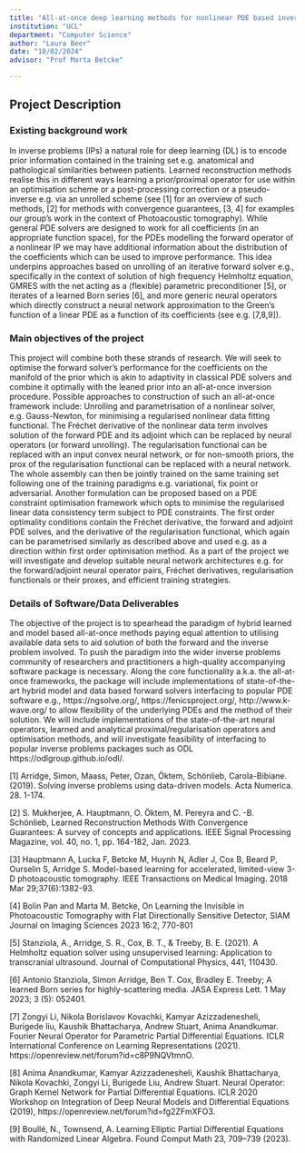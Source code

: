 ```yaml
---
title: "All-at-once deep learning methods for nonlinear PDE based inverse problems"
institution: "UCL"
department: "Computer Science"
author: "Laura Beer"
date: "10/02/2024"
advisor: "Prof Marta Betcke"

---
```

## Project Description

### Existing background work

In inverse problems (IPs) a natural role for deep learning (DL) is to encode prior information contained in the training set e.g. anatomical and pathological similarities between patients. Learned reconstruction methods realise this in different ways learning a prior/proximal operator for use within an optimisation scheme or a post-processing correction or a pseudo-inverse e.g. via an unrolled scheme (see [1] for an overview of such methods, [2] for methods with convergence guarantees, [3, 4] for examples our group’s work in the context of Photoacoustic tomography).
While general PDE solvers are designed to work for all coefficients (in an appropriate function space), for the PDEs modelling the forward operator of a nonlinear IP we may have additional information about the distribution of the coefficients which can be used to improve performance. This idea underpins approaches based on unrolling of an iterative forward solver e.g., specifically in the context of solution of high frequency Helmholtz equation, GMRES with the net acting as a (flexible) parametric preconditioner [5], or iterates of a learned Born series [6], and more generic neural operators which directly construct a neural network approximation to the Green’s function of a linear PDE as a function of its coefficients (see e.g. [7,8,9]).

### Main objectives of the project

This project will combine both these strands of research. We will seek to optimise the forward solver’s performance for the coefficients on the manifold of the prior which is akin to adaptivity in classical PDE solvers and combine it optimally with the leaned prior into an all-at-once inversion procedure. 
Possible approaches to construction of such an all-at-once framework include: 
Unrolling and parametrisation of a nonlinear solver, e.g. Gauss-Newton, for minimising a regularised nonlinear data fitting functional. The Fréchet derivative of the nonlinear data term involves solution of the forward PDE and its adjoint which can be replaced by neural operators (or forward unrolling). The regularisation functional can be replaced with an input convex neural network, or for non-smooth priors, the prox of the regularisation functional can be replaced with a neural network. The whole assembly can then be jointly trained on the same training set following one of the training paradigms e.g. variational, fix point or adversarial. 
Another formulation can be proposed based on a PDE constraint optimisation framework which opts to minimise the regularised linear data consistency term subject to PDE constraints. The first order optimality conditions contain the Fréchet derivative, the forward and adjoint PDE solves, and the derivative of the regularisation functional, which again can be parametrised similarly as described above and used e.g. as a direction within first order optimisation method.
As a part of the project we will investigate and develop suitable neural network architectures e.g. for the forward/adjoint neural operator pairs, Fréchet derivatives, regularisation functionals or their proxes, and efficient training strategies. 

### Details of Software/Data Deliverables

The objective of the project is to spearhead the paradigm of hybrid learned and model based all-at-once methods paying equal attention to utilising available data sets to aid solution of both the forward and the inverse problem involved.
To push the paradigm into the wider inverse problems community of researchers and practitioners a high-quality accompanying software package is necessary. Along the core functionality a.k.a. the all-at-once frameworks, the package will include implementations of state-of-the-art hybrid model and data based forward solvers interfacing to popular PDE software e.g., https://ngsolve.org/, https://fenicsproject.org/, http://www.k-wave.org/ to allow flexibility of the underlying PDEs and the method of their solution. We will include implementations of the state-of-the-art neural operators, learned and analytical proximal/regularisation operators and optimisation methods, and will investigate feasibility of interfacing to popular inverse problems packages such as ODL https://odlgroup.github.io/odl/. 

[1] Arridge, Simon, Maass, Peter, Ozan, Öktem, Schönlieb, Carola-Bibiane. (2019). Solving inverse problems using data-driven models. Acta Numerica. 28. 1-174. 

[2] S. Mukherjee, A. Hauptmann, O. Öktem, M. Pereyra and C. -B. Schönlieb, Learned Reconstruction Methods With Convergence Guarantees: A survey of concepts and applications. IEEE Signal Processing Magazine, vol. 40, no. 1, pp. 164-182, Jan. 2023.

[3] Hauptmann A, Lucka F, Betcke M, Huynh N, Adler J, Cox B, Beard P, Ourselin S, Arridge S. Model-based learning for accelerated, limited-view 3-D photoacoustic tomography. IEEE Transactions on Medical Imaging. 2018 Mar 29;37(6):1382-93.

[4] Bolin Pan and Marta M. Betcke, On Learning the Invisible in Photoacoustic Tomography with Flat Directionally Sensitive Detector, SIAM Journal on Imaging Sciences 2023 16:2, 770-801

[5] Stanziola, A., Arridge, S. R., Cox, B. T., & Treeby, B. E. (2021). A Helmholtz equation solver using unsupervised learning: Application to transcranial ultrasound. Journal of Computational Physics, 441, 110430.

[6] Antonio Stanziola, Simon Arridge, Ben T. Cox, Bradley E. Treeby; A learned Born series for highly-scattering media. JASA Express Lett. 1 May 2023; 3 (5): 052401. 

[7] Zongyi Li, Nikola Borislavov Kovachki, Kamyar Azizzadenesheli, Burigede liu, Kaushik Bhattacharya, Andrew Stuart, Anima Anandkumar. Fourier Neural Operator for Parametric Partial Differential Equations. ICLR International Conference on Learning Representations (2021). https://openreview.net/forum?id=c8P9NQVtmnO.

[8] Anima Anandkumar, Kamyar Azizzadenesheli, Kaushik Bhattacharya, Nikola Kovachki, Zongyi Li, Burigede Liu, Andrew Stuart. Neural Operator: Graph Kernel Network for Partial Differential Equations. ICLR 2020 Workshop on Integration of Deep Neural Models and Differential Equations (2019), https://openreview.net/forum?id=fg2ZFmXFO3.

[9] Boullé, N., Townsend, A. Learning Elliptic Partial Differential Equations with Randomized Linear Algebra. Found Comput Math 23, 709–739 (2023). 
